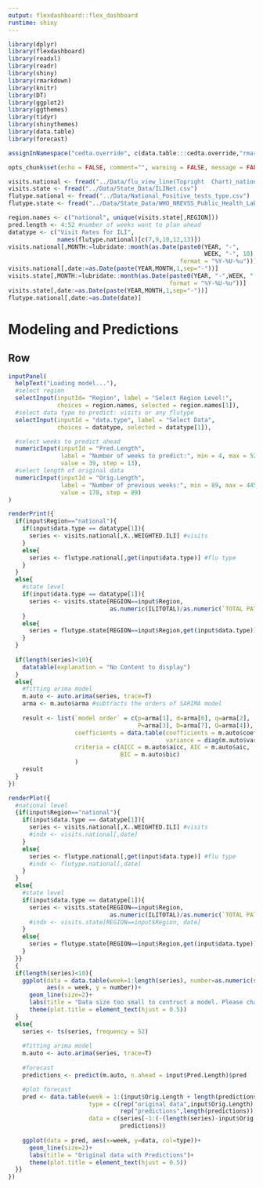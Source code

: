 ```yaml
---
output: flexdashboard::flex_dashboard
runtime: shiny
---
```


```r
library(dplyr)
library(flexdashboard)
library(readxl)
library(readr)
library(shiny)
library(rmarkdown)
library(knitr)
library(DT)
library(ggplot2)
library(ggthemes)
library(tidyr)
library(shinythemes)
library(data.table)
library(forecast)

assignInNamespace("cedta.override", c(data.table:::cedta.override,"rmarkdown"), "data.table")

opts_chunk$set(echo = FALSE, comment="", warning = FALSE, message = FALSE, tidy.opts=list(width.cutoff=55), tidy = TRUE)

```

```r
visits.national <- fread("../Data/flu_view_line(Topright  Chart)_national.csv")
visits.state <- fread("../Data/State_Data/ILINet.csv")
flutype.national <- fread("../Data/National_Positive_tests_type.csv")
flutype.state <- fread("../Data/State_Data/WHO_NREVSS_Public_Health_Labs.csv",skip=1)
```

```r
region.names <- c("national", unique(visits.state[,REGION]))
pred.length <- 4:52 #number of weeks want to plan ahead
datatype <- c("Visit Rates for ILI", 
              names(flutype.national)[c(7,9,10,12,13)])
visits.national[,MONTH:=lubridate::month(as.Date(paste0(YEAR, "-", 
                                                        WEEK, "-", 10), 
                                                 format = "%Y-%U-%u"))]
visits.national[,date:=as.Date(paste(YEAR,MONTH,1,sep="-"))]
visits.state[,MONTH:=lubridate::month(as.Date(paste0(YEAR, "-",WEEK, "-", 10),
                                              format = "%Y-%U-%u"))]
visits.state[,date:=as.Date(paste(YEAR,MONTH,1,sep="-"))]
flutype.national[,date:=as.Date(date)]
``` 

Modeling and Predictions
=====================================  
Row {data-height=500}
-------------------------------------
```r

inputPanel(
  helpText("Loading model..."),
  #select region
  selectInput(inputId= "Region", label = "Select Region Level:",
              choices = region.names, selected = region.names[1]),
  #select data type to predict: visits or any flutype
  selectInput(inputId = "data.type", label = "Select Data",
              choices = datatype, selected = datatype[1]),

  #select weeks to predict ahead
  numericInput(inputId = "Pred.Length", 
               label = "Number of weeks to predict:", min = 4, max = 52, 
               value = 39, step = 13),
  #select length of original data
  numericInput(inputId = "Orig.Length",
               label = "Number of previous weeks:", min = 89, max = 445,
               value = 178, step = 89)
)

renderPrint({
  if(input$Region=="national"){
    if(input$data.type == datatype[1]){
      series <- visits.national[,X..WEIGHTED.ILI] #visits
    }
    else{
      series <- flutype.national[,get(input$data.type)] #flu type
    }
  }
  else{
    #state level
    if(input$data.type == datatype[1]){
      series <- visits.state[REGION==input$Region, 
                             as.numeric(ILITOTAL)/as.numeric(`TOTAL PATIENTS`)] #visits
    }
    else{
      series = flutype.state[REGION==input$Region,get(input$data.type)] #flu type
    }
  }
  
  if(length(series)<10){
    datatable(explanation = "No Content to display")
  }
  else{
    #fitting arima model
    m.auto <- auto.arima(series, trace=T) 
    arma <- m.auto$arma #subtracts the orders of SARIMA model
    
    result <- list(`model order` = c(p=arma[1], d=arma[6], q=arma[2],
                                     P=arma[3], D=arma[7], Q=arma[4]),
                   coefficients = data.table(coefficients = m.auto$coef,
                                             variance = diag(m.auto$var.coef)),
                   criteria = c(AICC = m.auto$aicc, AIC = m.auto$aic,
                                BIC = m.auto$bic)
                   )
    result
  }
})

renderPlot({
  #national level
  {if(input$Region=="national"){
    if(input$data.type == datatype[1]){
      series <- visits.national[,X..WEIGHTED.ILI] #visits
      #indx <- visits.national[,date]
    }
    else{
      series <- flutype.national[,get(input$data.type)] #flu type
      #indx <- flutype.national[,date]
    }
  }
  else{
    #state level
    if(input$data.type == datatype[1]){
      series <- visits.state[REGION==input$Region, 
                             as.numeric(ILITOTAL)/as.numeric(`TOTAL PATIENTS`)] #visits
      #indx <- visits.state[REGION==input$Region, date]
    }
    else{
      series = flutype.state[REGION==input$Region,get(input$data.type)] #flu type
    }
  }}
  {  
  if(length(series)<10){
    ggplot(data = data.table(week=1:length(series), number=as.numeric(series)),
           aes(x = week, y = number))+
      geom_line(size=2)+
      labs(title = "Data size too small to contruct a model. Please change the region to nation level.")+
      theme(plot.title = element_text(hjust = 0.5))
  }
  else{
    series <- ts(series, frequency = 52)
    
    #fitting arima model
    m.auto <- auto.arima(series, trace=T) 
    
    #forecast
    predictions <- predict(m.auto, n.ahead = input$Pred.Length)$pred

    #plot forecast
    pred <- data.table(week = 1:(input$Orig.Length + length(predictions)),
                       type = c(rep("original data",input$Orig.Length),
                                rep("predictions",length(predictions))),
                       data = c(series[-1:(-(length(series)-input$Orig.Length))],
                                predictions))
    
    ggplot(data = pred, aes(x=week, y=data, col=type))+
      geom_line(size=2)+
      labs(title = "Original data with Predictions")+
      theme(plot.title = element_text(hjust = 0.5))
  }}
})
```